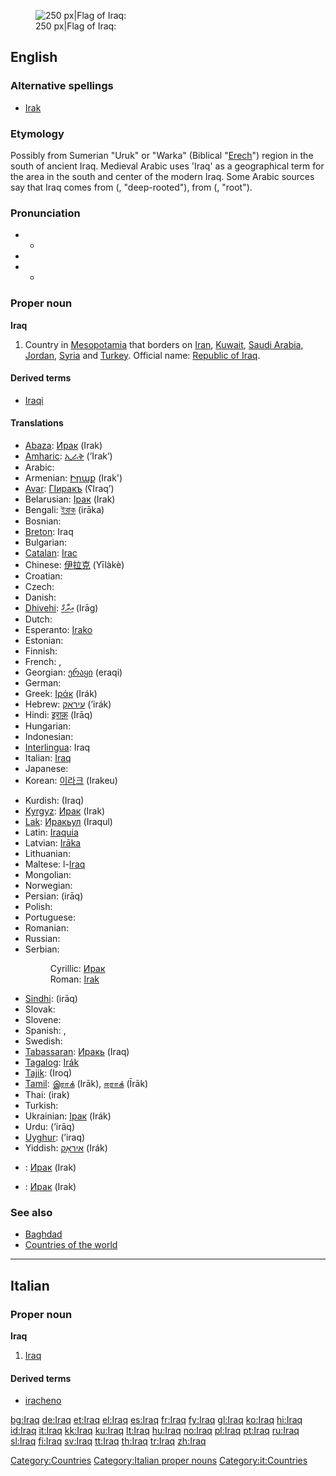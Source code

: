{{wikipedia}}
[[Image:Flag of Iraq.svg|thumb|right|250 px|Flag of Iraq: {{Arab|[[الله أكبر]]}}]]
==English==

===Alternative spellings===
* [[Irak]]

===Etymology===
Possibly from Sumerian "Uruk" or "Warka" (Biblical "[[Erech]]") region in the south of ancient Iraq. Medieval Arabic uses 'Iraq' as a geographical term for the area in the south and center of the modern Iraq. Some Arabic sources say that Iraq comes from {{Arab|[[عريق]]}} ({{IPAchar|ʕarí:q}}, "deep-rooted"), from {{Arab|[[عرق]]}} ({{IPAchar|ʕirq}}, "root").

===Pronunciation===
* {{IPA|/ɪrɑːk/}}
** {{rhymes|ɑːk}}
* {{IPA|/ɪræk/}}
* {{IPA|/aɪræk/}}
** {{rhymes|æk}}

===Proper noun===
'''Iraq'''

# Country in [[Mesopotamia]] that borders on [[Iran]], [[Kuwait]], [[Saudi Arabia]], [[Jordan]], [[Syria]] and [[Turkey]]. Official name: [[Republic of Iraq]].

====Derived terms====
* [[Iraqi]]

====Translations====
{{trans-top|country}}
* [[Abaza]]: [[Ирак]] (Irak)
* [[Amharic]]: [[ኢራቅ]] (’Irak’)
* Arabic: {{Arab|[[العراق]]}} {{IPAchar|(al-ʕirāq)}}
* Armenian: [[Իրաք]] (Irak')
* [[Avar]]: [[ГІиракъ]] (ʕIraqʼ)
* Belarusian: [[Ірак]] (Irak) {{m}}
* Bengali: [[ইরাক]] (irāka)
* Bosnian: {{t-|bs|Irak|m}}
* [[Breton]]: Iraq
* Bulgarian: {{t+|bg|Ирак|m|tr=Irák|sc=Cyrl}}
* [[Catalan]]: [[Irac]]
* Chinese: [[伊拉克]] (Yīlàkè)
* Croatian: {{t+|hr|Irak|alt=Ìrāk|m}}
* Czech: {{t-|cs|Irák|m}}
* Danish: {{t-|da|Irak}}
* [[Dhivehi]]: [[އިރާގް]] (Irāg)
* Dutch: {{t+|nl|Irak}}
* Esperanto: [[Irako]]
* Estonian: {{t-|et|Iraak}}
* Finnish: {{t+|fi|Irak}}
* French: {{t+|fr|Iraq|m}}, {{t+|fr|Irak|m}}
* Georgian: [[ერაყი]] (eraqi)
* German: {{t+|de|Irak|m}}
* Greek: [[Ιράκ]] (Irák) {{n}}
* Hebrew: [[עיראק]] (’irák)
* Hindi: [[इराक़]] (Irāq)
* Hungarian: {{t+|hu|Irak}}
* Indonesian: {{t-|id|Irak|xs=Indonesian}}
* [[Interlingua]]: Iraq
* Italian: [[Iraq#Itaian|Iraq]] {{m}}
* Japanese: {{t-|ja|イラク|tr=Iraku|sc=Jpan}}
* Korean: [[이라크]] (Irakeu)
{{trans-mid}}
* Kurdish: {{fa-Arab|[[عێراق]]}} (Iraq)
* [[Kyrgyz]]: [[Ирак]] (Irak)
* [[Lak]]: [[Иракьул]] (Iraqul)
* Latin: [[Iraquia]] {{f}}
* Latvian: [[Irāka]]
* Lithuanian: {{t+|lt|Irakas|xs=Lithuanian}}
* Maltese: l-[[Iraq]]
* Mongolian: {{t-|mn|Ирак|tr=Irak|sc=Cyrl|xs=Mongolian}}
* Norwegian: {{t+|no|Irak}}
* Persian: {{fa-Arab|[[عراق]]}} (irāq)
* Polish: {{t+|pl|Irak|m}}
* Portuguese: {{t+|pt|Iraque}}
* Romanian: {{t-|ro|Irak|n}}
* Russian: {{t+|ru|Ирак|m|tr=Irák|sc=Cyrl}}
* Serbian:
*: Cyrillic: [[Ирак#Serbian|Ирак]] {{m}}
*: Roman: [[Irak#Serbian|Irak]] {{m}}
* [[Sindhi]]: {{sd-Arab|[[عراق]]}} (irāq)
* Slovak: {{t-|sk|Irák}}
* Slovene: {{t+|sl|Irak}}
* Spanish: {{t+|es|Iraq|m}}, {{t+|es|Irak|m}}
* Swedish: {{t+|sv|Irak}}
* [[Tabassaran]]: [[Иракь]] (Iraq)
* [[Tagalog]]: [[Irák]]
* [[Tajik]]: {{Cyrl|[[Ироқ]]}} (Iroq)
* [[Tamil]]: [[இராக்]] (Irāk), [[ஈராக்]] (Īrāk)
* Thai: {{Thai|[[อิรัก]]}} (irak)
* Turkish: {{t+|tr|Irak}}
* Ukrainian: [[Ірак]] (Irák) {{m}}
* Urdu: {{ur-Arab|[[عراق]]}} (’irāq)
* [[Uyghur]]: {{ug-Arab|[[ﺋﯩﺮﺍﻕ]]}} (’iraq)
* Yiddish: [[איראַק]] (Irák)
{{trans-bottom}}

{{checktrans-top}}
* {{ttbc|Northern Altai}}: [[Ирак]] (Irak)
{{checktrans-mid}}
* {{ttbc|Southern Altai}}: [[Ирак]] (Irak)
{{checktrans-bottom}}

===See also===
* [[Baghdad]]
* [[Appendix:Countries of the world|Countries of the world]]

[[Category:Countries]]

----

==Italian==
{{wikipedia|lang=it}}

===Proper noun===
'''Iraq''' {{m}}

# [[Iraq#English|Iraq]]

====Derived terms====
* [[iracheno]]

[[Category:Italian proper nouns]]
[[Category:it:Countries]]

[[bg:Iraq]]
[[de:Iraq]]
[[et:Iraq]]
[[el:Iraq]]
[[es:Iraq]]
[[fr:Iraq]]
[[fy:Iraq]]
[[gl:Iraq]]
[[ko:Iraq]]
[[hi:Iraq]]
[[id:Iraq]]
[[it:Iraq]]
[[kk:Iraq]]
[[ku:Iraq]]
[[lt:Iraq]]
[[hu:Iraq]]
[[no:Iraq]]
[[pl:Iraq]]
[[pt:Iraq]]
[[ru:Iraq]]
[[sl:Iraq]]
[[fi:Iraq]]
[[sv:Iraq]]
[[tt:Iraq]]
[[th:Iraq]]
[[tr:Iraq]]
[[zh:Iraq]]